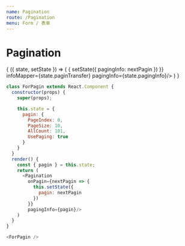 ```yaml
---
name: Pagination
route: /Pagination
menu: Form / 表单
---
```



# Pagination

<Props of={Pagination} />

<Playground>
  <State initial={{
    pagingInfo: {
      active: true,
      total: 1000,
      pIdx: 0,
      pSize: 10
    },
    paginTransfer: {
      active: 'active',
      total: 'total',
      pIdx: 'pIdx',
      pSize: 'pSize'
    }
  }}>
    {
      ({ state, setState }) => (
        <Pagination
          onPagin={nextPagin => {
            setState({
              pagingInfo: nextPagin
            })
          }}
          infoMapper={state.paginTransfer}
          pagingInfo={state.pagingInfo}/>
      )
    }
  </State>
</Playground>

```js
class ForPagin extends React.Component {
  constructor(props) {
    super(props);

    this.state = {
      pagin: {
        PageIndex: 0,
        PageSize: 10,
        AllCount: 101,
        UsePaging: true
      }
    }
  }
  render() {
    const { pagin } = this.state;
    return (
      <Pagination
        onPagin={nextPagin => {
          this.setState({
            pagin: nextPagin
          })
        }}
        pagingInfo={pagin}/>
    )
  }
}

<ForPagin />
```
